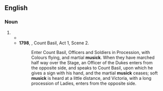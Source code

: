 ==English==

===Noun===
{{en-noun|-|s}}

# {{obsolete spelling of|en|music}}
#* {{quote-book|en|year=1673|author=John Milton|authorlink=John Milton|title={{wsource|Harry whose tuneful and well measur'd Song}}|passage=Harry whose tuneful and well measur’d Song / First taught our English '''Musick''' how to span}}
#* '''1798''', {{w|Joanna Baillie}}, Count Basil, Act 1, Scene 2.
#*: Enter Count Basil, Officers and Soldiers in Procession, with Colours flying, and martial '''musick'''. When they have marched half way over the Stage, an Officer of the Dukes enters from the opposite side, and speaks to Count Basil, upon which he gives a sign with his hand, and the martial '''musick''' ceases; soft '''musick''' is heard at a little distance, and Victoria, with a long procession of Ladies, enters from the opposite side.